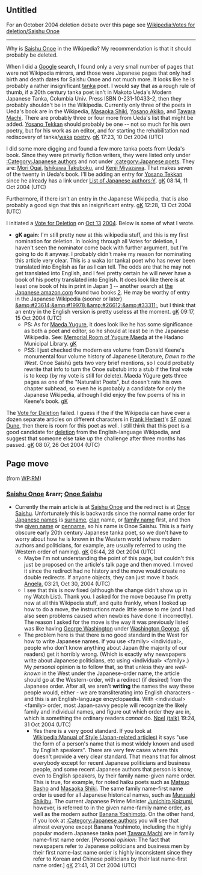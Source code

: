<article id="1056914" title=Talk:Saishū Onoe>
	<talkpage id="1056914" title="Talk:Saishū Onoe">
{{WikiProject Biography
|living=no
|class=Stub
|a&amp;e-work-group=yes
|listas=Onoe, Saishu
|auto=yes
}}
{{WikiProject Japan|class=stub|importance=low|bio=y}}
{{WikiProject Poetry}}

==Untitled==
For an October 2004 deletion debate over this page see [[Wikipedia:Votes for deletion/Saishu Onoe]]
----

Why is [[Saishu Onoe]] in the Wikipedia? My recommendation is that it should probably be deleted.

When I did a [[Google]] search, I found only a very small number of pages that were not Wikipedia mirrors, and those were Japanese pages that only had birth and death dates for Saishu Onoe and not much more. It looks like he is probably a rather insignificant [[Tanka (poetry)|tanka]] poet. I would say that as a rough rule of thumb, if a 20th century tanka poet isn't in Makoto Ueda's Modern Japanese Tanka, Columbia Univ. Press ISBN 0-231-10433-2, then they probably shouldn't be in the Wikipedia. Currently only three of the poets in Ueda's book are in the Wikipedia, [[Masaoka Shiki]], [[Yosano Akiko]], and [[Tawara Machi]]. There are probably three or four more from Ueda's list that might be added. [[Yosano Tekkan]] should probably be one -- not so much for his own poetry, but for his work as an editor, and for starting the rehabilitation nad rediscovery of tanka/[[Waka (poetry)|waka]] [[poetry]]. [[User:GK|gK]] 17:23, 10 Oct 2004 (UTC)

I did some more digging and found a few more tanka poets from Ueda's book. Since they were primarily fiction writers, they were listed only under [[:Category:Japanese authors]] and not under [[:category:Japanese poets]]. They are: [[Mori Ogai]], [[Ishikawa Takuboku]], and [[Kenji Miyazawa]]. That makes seven of the twenty in Ueda's book. I'll be adding an entry for [[Yosano Tekkan]] since he already has a link under [[List of Japanese authors:Y]]. [[User:GK|gK]] 08:14, 11 Oct 2004 (UTC)

Furthermore, if there isn't an entry in the Japanese Wikipedia, that is also probably a good sign that this an insignificant entry. [[User:GK|gK]] 12:28, 13 Oct 2004 (UTC)

I initiated a [[Wikipedia:Votes for deletion/Saishu Onoe | Vote for Deletion]] on [[Oct 13]] [[2004]]. Below is some of what I wrote.

*'''gK again''': I'm still pretty new at this wikipedia stuff, and this is my first nomination for deletion. In looking through all Votes for deletion, I haven't seen the nominator come back with further argument, but I'm going to do it anyway. I probably didn't make my reason for nominating this article very clear. This is a waka (or tanka) poet who has never been translated into English as far as I can tell. The odds are that he may not get translated into English, and I feel pretty certain he will never have a book of his poetry translated into English. It does look like there is at least one book of his in print in Japan [http://bookweb.kinokuniya.co.jp/htm/4771013551.html] -- another search at   [http://amazon.co.jp the Japanese amazon.com] found two books [http://www.amazon.co.jp/exec/obidos/search-handle-url/index=books-jp&amp;field-author=%E6%9F%B4%E8%88%9F%2C%20%E5%B0%BE%E4%B8%8A/250-8401457-4857022]. He may be worthy of entry in the Japanese Wikipedia (sooner or later) [[&amp;#23614;&amp;#19978;&amp;#26612;&amp;#33311;]], but I think that an entry in the English version is pretty useless at the moment.  [[User:GK|gK]] 09:17, 15 Oct 2004 (UTC)
**PS: As for [[Maeda Yugure]], it does look like he has some significance as both a poet and editor, so he should at least be in the Japanese Wikipedia. See: [http://navi.city.hadano.kanagawa.jp/tosyokan/yuugure/eyuugure.htm Memorial Room of Yugure Maeda] at the Hadano Municipal Library. [[User:GK|gK]]
**PSS: I just checked the modern era volume from Donald Keene's monumental four volume history of Japanese Literature, ''Dawn to the West''. Onoe Saishû gets two very brief mentions, so I could probably rewrite that info to turn the Onoe substub into a stub if the final vote is to keep (by my vote is still for delete). Maeda Yûgure gets three pages as one of the &quot;Naturalist Poets&quot;, but doesn't rate his own chapter subhead, so even he is probably a candidate for only the Japanese Wikipedia, although I did enjoy the few poems of his in Keene's book. [[User:GK|gK]]

The [[Vote for Deletion]] failed. I guess if the if the Wikipedia can have over a dozen separate articles on different characters in [[Frank Herbert]]'s [[SF]] [[novel]] [[Dune (novel)| Dune]], then there is room for this poet as well. I still think that this poet is a good candidate for [[Wikipedia:Votes for deletion | deletion]] from the English-language Wikipedia, and suggest that someone else take up the challenge after three months has passed. [[User:GK|gK]] 08:07, 26 Oct 2004 (UTC)

==Page move==
(from [[WP:RM]])
===[[Saishu Onoe]] &amp;rarr; [[Onoe Saishu]]===
* Currently the main article is at [[Saishu Onoe]] and the redirect is at [[Onoe Saishu]]. Unfortunately this is backwards since the normal name order for [[Japanese name]]s is [[surname]], [[clan]] name, or [[family name]] first, and then the [[given name]] or [[penname]], so his name is Onoe Saishu. This is a fairly obscure early 20th century Japanese tanka poet, so we don't have to worry about how he is known in the Western world (where modern authors and politicians, for example, are usually referred to using the Western order of naming). [[User:GK|gK]] 06:44, 28 Oct 2004 (UTC)
**Maybe I'm not understanding the point of this page, but couldn't this just be proposed on the article's talk page and then moved. I moved it since the redirect had no history and the move would create no double redirects. If anyone objects, they can just move it back. [[User:Angela|Angela]][[user talk:Angela|.]] 03:21, Oct 30, 2004 (UTC)
**I see that this is now fixed (although the change didn't show up in my Watch List). Thank you. I asked for the move because I'm pretty new at all this Wikipedia stuff, and quite frankly, when I looked up how to do a move, the instructions made little sense to me (and I had also seen problems caused when newbies have done it incorrectly). The reason I asked for the move is the way it was previously listed was like having [[George Washington]] under [[Washington George]]. [[User:GK|gK]]
** The problem here is that there is no good standard in the West for how to write Japanese names. If you use &lt;family&gt; &lt;individual&gt;, people who don't know anything about Japan (the majority of our readers) get it horribly wrong. (Which is exactly why newspapers write about Japanese politicians, etc using &lt;individual&gt; &lt;family&gt;.) My ''personal'' opinion is to follow that, so that unless they are ''well-known'' in the West under the Japanese-order name, the article should go at the Western-order, with a redirect (if desired) from the Japanese order. After all, we aren't '''writing''' the names the way these people would, either - we are transliterating into English characters - and this is an English-language encyclopaedia. With &lt;individual&gt; &lt;family&gt; order, most Japan-savvy people will recognize the likely family and individual names, and figure out which order they are in, which is something the ordinary readers ''cannot'' do. [[User:Jnc|Noel]] [[User_talk:Jnc|(talk)]] 19:24, 31 Oct 2004 (UTC)
***Yes there is a very good standard. If you look at [[Wikipedia:Manual of Style (Japan-related articles)]] it says &quot;use the form of a person's name that is most widely known and used by English speakers&quot;. There are very few cases where this doesn't provide a very clear standard. That means that for almost everybody except for recent Japanese politicians and business people, and some recent Japanese authors that person is know, even to English speakers, by their family name-given name order. This is true, for example, for noted haiku poets such as [[Matsuo Basho]] and [[Masaoka Shiki]]. The same family name-first name order is used for all Japanese historical names, such as [[Murasaki Shikibu]]. The current Japanese Prime Minister [[Junichiro Koizumi]], however, is referred to in the given name-family name order, as well as the modern author [[Banana Yoshimoto]]. On the other hand, if you look at [[:Category:Japanese authors]] you will see that almost everyone except Banana Yoshimoto, including the highly popular modern Japanese tanka poet [[Tawara Machi]] are in family name-first name order. [''Personal opinion'': The fact that newspapers refer to Japanese politicians and business men by their first name-last name order is highly inconsistent since they refer to Korean and Chinese politicians by their last name-first name order.] [[User:GK|gK]] 21:41, 31 Oct 2004 (UTC)
	</talkpage>
</article>